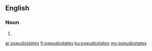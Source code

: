 ==English==

===Noun===
{{head|en}}

# {{plural of|pseudostate}}

[[ar:pseudostates]]
[[fr:pseudostates]]
[[ku:pseudostates]]
[[my:pseudostates]]